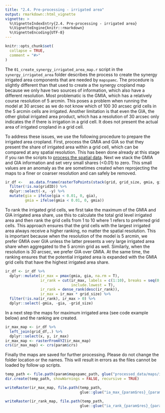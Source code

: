 ```yaml
---
title: "2.4. Pre-processing - irrigated area"
output: rmarkdown::html_vignette
vignette: >
  %\VignetteIndexEntry{2.4. Pre-processing - irrigated area}
  %\VignetteEngine{knitr::rmarkdown}
  %\VignetteEncoding{UTF-8}
---
```


```r
knitr::opts_chunk$set(
  collapse = TRUE,
  comment = "#>"
)
```

The `01_create_synergy_irrigated_area_map.r` script in the `synergy_irrigated_area` folder describes the process to create the synergy irrigated area components that are needed by `mapspamc`. The procedure is slightly different than that used to create a the synergy cropland map because we only have two sources of information, which also have a different resolution. Most problematic is the GMIA, which has a relatively course resolution of 5 arcmin. This poses a problem when running the model at 30 arcsec as we do not know which of 100 30 arcsec grid cells in the 5 arcmin cells are irrigated. Another limitation is that even the GIA, the other global irrigated area product, which has a resolution of 30 arcsec only indicates the if there is irrigation in a grid cell. It does not present the actual area of irrigated cropland in a grid cell. 

To address these issues, we use the following procedure to prepare the irrigated area cropland. First, process the GMIA and GIA so that they present the share of irrigated area within a grid cell, which can be compared at any spatial resolution. This has been done already at this stage if you ran the scripts to [process the spatial data](process_spatial_data.html). Next we stack the GMIA and GIA information and set very small shares (<0.01) to zero. This small values are an anomaly as the are sometimes created when reprojecting the maps to a finer or coarser resolution and can safely be removed.   

```r
ir_df <-   as.data.frame(rasterToPoints(stack(grid, grid_size, gmia, gia))) %>%
  filter(!is.na(gridID)) %>%
  dplyr::select(-x, -y) %>%
  mutate(gia = ifelse(gia < 0.01, 0, gia),
         gmia = ifelse(gmia < 0.01, 0, gmia))
```

To rank the irrigated grid cells, we first take the maximum of the GMIA and GIA irrigated area share, use this to calculate the total grid level irrigated area and then rank the grid cells from 1 to 10 where 1 refers to preferred grid cells. This approach ensures that the grid cells with the largest irrigated area always receive a higher ranking, no matter the spatial resolution. This is important because when the resolution of the model is 5 arcmin, we prefer GMIA over GIA unless the latter presents a very large irrigated area share when aggregated to the 5 arcmin grid as well. Similarly, when the resolution is 30 arcsec, we prefer GIA over GMIA. At the same time, the ranking ensures that the potential irrigated area is expanded with the GMIA grid cells that have the highest irrigated area share. 

```r
ir_df <- ir_df %>%
  dplyr::mutate(ir_max = pmax(gmia, gia, na.rm = T),
                ir_rank = cut(ir_max, labels = c(1:10), breaks = seq(0, 1, 0.1),
                              include.lowest = T),
                ir_rank = dense_rank(desc(ir_rank)),
                ir_max = ir_max * grid_size) %>%
  filter(!is.na(ir_rank), ir_max > 0) %>%
  dplyr::select(-gmia, -gia, -grid_size)
```

In a next step the maps for maximum irrigated area (see code example below) and the ranking are created. 

```r
ir_max_map <- ir_df %>%
  left_join(grid_df,.) %>%
  dplyr::select(x, y, ir_max)
ir_max_map <- rasterFromXYZ(ir_max_map)
crs(ir_max_map) <- crs(param$crs)
```

Finally the maps are saved for further processing. Please do not change the folder location or the names. This will result in errors as the files cannot be loaded by follow up scripts. 

```r
temp_path <- file.path(param$mapspamc_path, glue("processed_data/maps/irrigated_area/{param$res}"))
dir.create(temp_path, showWarnings = FALSE, recursive = TRUE)

writeRaster(ir_max_map, file.path(temp_path,
                                  glue::glue("ia_max_{param$res}_{param$year}_{param$iso3c}.tif")),overwrite = T)

writeRaster(ir_rank_map, file.path(temp_path, 
                                  glue::glue("ia_rank_{param$res}_{param$year}_{param$iso3c}.tif")),overwrite = T)
```
